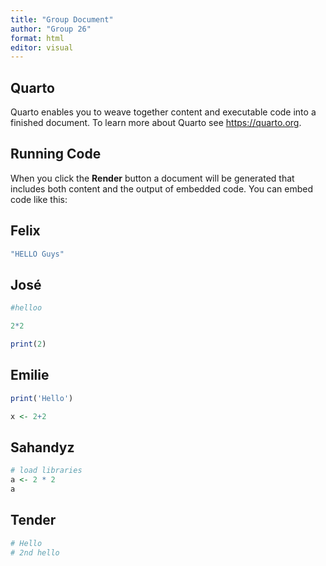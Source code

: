 ```yaml
---
title: "Group Document"
author: "Group 26"
format: html
editor: visual
---
```


## Quarto

Quarto enables you to weave together content and executable code into a finished document. To learn more about Quarto see <https://quarto.org>.

## Running Code

When you click the **Render** button a document will be generated that includes both content and the output of embedded code. You can embed code like this:

## Felix

```r
"HELLO Guys"
```

## José

```r
#helloo

2*2

print(2)


```

## Emilie

```r
print('Hello')

x <- 2+2
```

## Sahandyz

```r
# load libraries
a <- 2 * 2
a
```

## Tender

```r
# Hello
# 2nd hello
```
